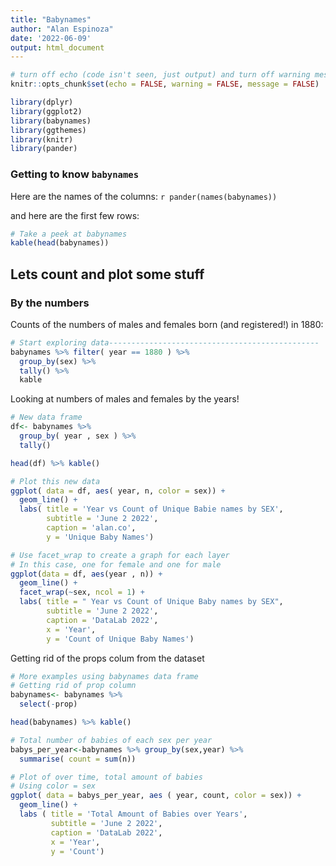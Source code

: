 ```yaml
---
title: "Babynames"
author: "Alan Espinoza"
date: '2022-06-09'
output: html_document
---
```


```r
# turn off echo (code isn't seen, just output) and turn off warning messages and normal messages
knitr::opts_chunk$set(echo = FALSE, warning = FALSE, message = FALSE)
```

```r
library(dplyr)
library(ggplot2)
library(babynames)
library(ggthemes)
library(knitr)
library(pander)
```

### **Getting to know** `babynames`

Here are the names of the columns: `r pander(names(babynames))`

and here are the first few rows:

```r
# Take a peek at babynames
kable(head(babynames))
```

## **Lets count and plot some stuff**

### By the numbers

Counts of the numbers of males and females born (and registered!) in 1880:

```r
# Start exploring data-----------------------------------------------
babynames %>% filter( year == 1880 ) %>% 
  group_by(sex) %>% 
  tally() %>% 
  kable
```


Looking at numbers of males and females by the years! 

```r
# New data frame
df<- babynames %>% 
  group_by( year , sex ) %>% 
  tally()

head(df) %>% kable()

# Plot this new data
ggplot( data = df, aes( year, n, color = sex)) +
  geom_line() + 
  labs( title = 'Year vs Count of Unique Babie names by SEX',
        subtitle = 'June 2 2022',
        caption = 'alan.co',
        y = 'Unique Baby Names')

# Use facet_wrap to create a graph for each layer
# In this case, one for female and one for male
ggplot(data = df, aes(year , n)) +
  geom_line() +
  facet_wrap(~sex, ncol = 1) +
  labs( title = " Year vs Count of Unique Baby names by SEX",
        subtitle = 'June 2 2022',
        caption = 'DataLab 2022',
        x = 'Year',
        y = 'Count of Unique Baby Names')

```

Getting rid of the props colum from the dataset

```r
# More examples using babynames data frame
# Getting rid of prop column
babynames<- babynames %>% 
  select(-prop) 

head(babynames) %>% kable()

# Total number of babies of each sex per year
babys_per_year<-babynames %>% group_by(sex,year) %>% 
  summarise( count = sum(n))

# Plot of over time, total amount of babies
# Using color = sex
ggplot( data = babys_per_year, aes ( year, count, color = sex)) +
  geom_line() +
  labs ( title = 'Total Amount of Babies over Years',
         subtitle = 'June 2 2022',
         caption = 'DataLab 2022',
         x = 'Year',
         y = 'Count')
```
